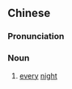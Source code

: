 ==Chinese==
{{zh-forms}}

===Pronunciation===
{{zh-pron
|m=夕夕
|c=zik6 zik6
|cat=n
}}

===Noun===
{{zh-noun}}

# {{lb|zh|literary}} [[every]] [[night]]